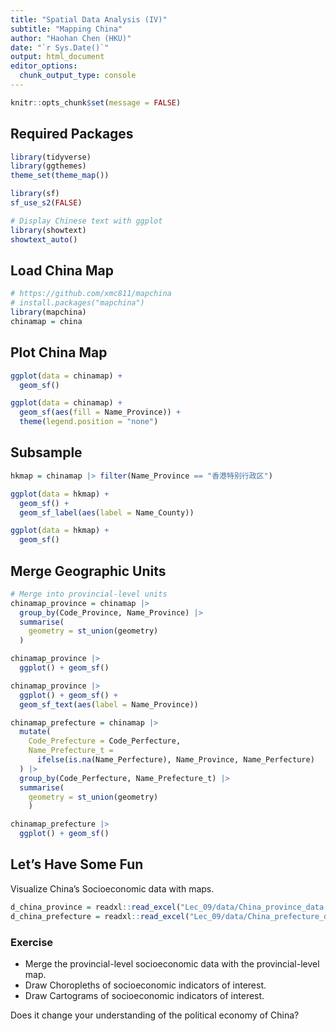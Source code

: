 ---
title: "Spatial Data Analysis (IV)"
subtitle: "Mapping China"
author: "Haohan Chen (HKU)"
date: "`r Sys.Date()`"
output: html_document
editor_options: 
  chunk_output_type: console
---

```{r setup, include=FALSE}
knitr::opts_chunk$set(message = FALSE)
```

## Required Packages

```{r}
library(tidyverse)
library(ggthemes)
theme_set(theme_map())

library(sf)
sf_use_s2(FALSE)

# Display Chinese text with ggplot
library(showtext)
showtext_auto()
```

## Load China Map

```{r}
# https://github.com/xmc811/mapchina
# install.packages("mapchina")
library(mapchina)
chinamap = china
```

## Plot China Map

```{r}
ggplot(data = chinamap) +
  geom_sf()
```

```{r}
ggplot(data = chinamap) +
  geom_sf(aes(fill = Name_Province)) +
  theme(legend.position = "none")
```

## Subsample

```{r}
hkmap = chinamap |> filter(Name_Province == "香港特别行政区")

ggplot(data = hkmap) +
  geom_sf() +
  geom_sf_label(aes(label = Name_County))

ggplot(data = hkmap) +
  geom_sf()
```

## Merge Geographic Units

```{r}
# Merge into provincial-level units
chinamap_province = chinamap |>
  group_by(Code_Province, Name_Province) |>
  summarise(
    geometry = st_union(geometry)
  ) 

chinamap_province |>
  ggplot() + geom_sf()

chinamap_province |>
  ggplot() + geom_sf() +
  geom_sf_text(aes(label = Name_Province))
```

```{r}
chinamap_prefecture = chinamap |>
  mutate(
    Code_Prefecture = Code_Perfecture,
    Name_Prefecture_t = 
      ifelse(is.na(Name_Perfecture), Name_Province, Name_Perfecture)
  ) |>
  group_by(Code_Perfecture, Name_Prefecture_t) |>
  summarise(
    geometry = st_union(geometry)
    ) 

chinamap_prefecture |>
  ggplot() + geom_sf()
```

## Let's Have Some Fun

Visualize China's Socioeconomic data with maps.

```{r}
d_china_province = readxl::read_excel("Lec_09/data/China_province_data.xlsx")
d_china_prefecture = readxl::read_excel("Lec_09/data/China_prefecture_data.xlsx")

```

### Exercise

-   Merge the provincial-level socioeconomic data with the provincial-level map.
-   Draw Choropleths of socioeconomic indicators of interest.
-   Draw Cartograms of socioeconomic indicators of interest.

Does it change your understanding of the political economy of China?
